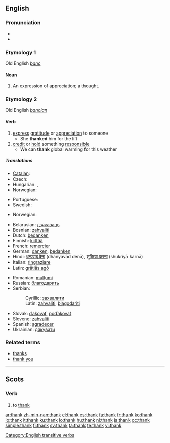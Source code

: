 {{also|thanks}}
==English==

===Pronunciation===
* {{audio|en-us-thank.ogg|Audio (US)}}
* {{rhymes|æŋk}}

===Etymology 1===
Old English ''[[þanc]]''

====Noun====
{{en-noun}}

# {{obsolete}} An expression of appreciation; a thought.

===Etymology 2===
Old English ''[[þancian]]''

====Verb====
{{en-verb}}

# [[express]] [[gratitude]] or [[appreciation]] to someone
#* She '''thanked''' him for the lift
# [[credit]] or [[hold]] something [[responsible]]
#* We can '''thank''' global warming for this weather

=====Translations=====
{{trans-top|express gratitude or appreciation to someone}}
* [[Catalan]]: {{t+|ca|agrair}}
* Czech: {{t-|cs|děkovat}}
* Hungarian: {{t|hu|megköszön}},  {{t+|hu|köszön}}
* Norwegian: {{t+|no|takke}}
{{trans-mid}}
* Portuguese: {{t+|pt|agradecer}}
* Swedish: {{t+|sv|tacka}}
{{trans-bottom}}

{{trans-top|credit or hold something responsible}}
* Norwegian: {{t+|no|takke}}
{{trans-mid}}
{{trans-bottom}}

{{checktrans-top|express gratitude}}
* Belarusian: [[дзякаваць]]
* Bosnian: [[zahvaliti#Bosnian|zahvaliti]]
* Dutch: [[bedanken]]
* Finnish: [[kiittää]]
* French: [[remercier]]
* German: [[danken]], [[bedanken]]
* Hindi: [[धन्यवाद देना]] (dhanyavād denā), [[शुक्रिया करना]] (shukriyā karnā)
* Italian: [[ringraziare]]
* Latin: [[gratias ago|grātiās agō]]
{{trans-mid}}
* Romanian: [[mulţumi]]
* Russian: [[благодарить]]
* Serbian:
*: Cyrillic: [[захвалити#Serbian|захвалити]]
*: Latin: [[zahvaliti#Serbian|zahvaliti]], [[blagodariti]]
* Slovak: [[ďakovať]], [[poďakovať]]
* Slovene: [[zahvaliti]]
* Spanish: [[agradecer]]
* Ukrainian: [[дякувати]]
{{trans-bottom}}

===Related terms===
* [[thanks]]
* [[thank you]]

[[Category:English transitive verbs]]

----

==Scots==

===Verb===
{{sco-verb|thanks|thankin|thankit|thankit}}

# to [[#English|thank]]

[[ar:thank]]
[[zh-min-nan:thank]]
[[el:thank]]
[[es:thank]]
[[fa:thank]]
[[fr:thank]]
[[ko:thank]]
[[io:thank]]
[[it:thank]]
[[ku:thank]]
[[lo:thank]]
[[hu:thank]]
[[nl:thank]]
[[ja:thank]]
[[oc:thank]]
[[simple:thank]]
[[fi:thank]]
[[sv:thank]]
[[ta:thank]]
[[te:thank]]
[[vi:thank]]